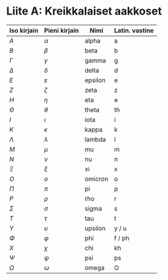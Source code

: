 # Liite A: Kreikkalaiset aakkoset {.unnumbered}

<!-- Use JavaScript to Disable Right-Click -->

```{=html}
<script>
document.addEventListener('contextmenu', event => event.preventDefault());
</script>
```

| Iso kirjain | Pieni kirjain | Nimi    | Latin. vastine |
|-------------|---------------|---------|----------------|
| $Α$         | $α$           | alpha   | a              |
| $Β$         | $β$           | beta    | b              |
| $Γ$         | $γ$           | gamma   | g              |
| $Δ$         | $δ$           | delta   | d              |
| $Ε$         | $ε$           | epsilon | e              |
| $Ζ$         | $ζ$           | zeta    | z              |
| $Η$         | $η$           | eta     | e              |
| $Θ$         | $θ$           | theta   | th             |
| $Ι$         | $ι$           | iota    | i              |
| $Κ$         | $κ$           | kappa   | k              |
| $Λ$         | $λ$           | lambda  | l              |
| $Μ$         | $μ$           | mu      | m              |
| $Ν$         | $ν$           | nu      | n              |
| $Ξ$         | $ξ$           | xi      | x              |
| $Ο$         | $ο$           | omicron | o              |
| $Π$         | $π$           | pi      | p              |
| $Ρ$         | $ρ$           | rho     | r              |
| $Σ$         | $σ$           | sigma   | s              |
| $Τ$         | $τ$           | tau     | t              |
| $Υ$         | $υ$           | upsilon | y / u          |
| $Φ$         | $φ$           | phi     | f / ph         |
| $Χ$         | $χ$           | chi     | kh             |
| $Ψ$         | $ψ$           | psi     | ps             |
| $Ω$         | $ω$           | omega   | O              |
